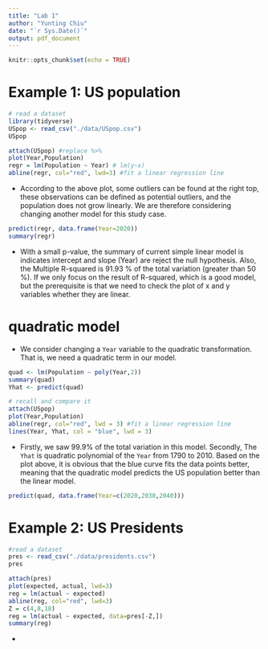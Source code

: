 ```yaml
---
title: "Lab 1"
author: "Yunting Chiu"
date: "`r Sys.Date()`"
output: pdf_document
---
```


```r
knitr::opts_chunk$set(echo = TRUE)
```
# Example 1: US population
```r
# read a dataset
library(tidyverse)
USpop <- read_csv("./data/USpop.csv")
USpop
```
```r
attach(USpop) #replace %>% 
plot(Year,Population)
regr = lm(Population ~ Year) # lm(y~x)
abline(regr, col="red", lwd=3) #fit a linear regression line

```
- According to the above plot, some outliers can be found at the right top, these observations can be defined as potential outliers, and the population does not grow linearly. We are therefore considering changing another model for this study case. 

```r
predict(regr, data.frame(Year=2020))
summary(regr)
```
- With a small p-value, the summary of current simple linear model is indicates intercept and slope (Year) are reject the null hypothesis. Also, the Multiple R-squared is 91.93 % of the total variation (greater than 50 %). If we only focus on the result of R-squared, which is a good model, but the prerequisite is that we need to check the plot of x and y variables whether they are linear.


# quadratic model
- We consider changing a `Year` variable to the quadratic transformation. That is, we need a quadratic term in our model.
```r
quad <- lm(Population ~ poly(Year,2))
summary(quad)
Yhat <- predict(quad)

# recall and compare it 
attach(USpop)
plot(Year,Population)
abline(regr, col="red", lwd = 3) #fit a linear regression line
lines(Year, Yhat, col = "blue", lwd = 3)
```
- Firstly, we saw 99.9% of the total variation in this model. Secondly, The `Yhat` is quadratic polynomial of the `Year` from 1790 to 2010. Based on the plot above, it is obvious that the blue curve fits the data points better, meaning that the quadratic model predicts the US population better than the linear model.

```r
predict(quad, data.frame(Year=c(2020,2030,2040)))
```

# Example 2: US Presidents
```r
#read a dataset
pres <- read_csv("./data/presidents.csv")
pres
```

```r
attach(pres)
plot(expected, actual, lwd=3)
reg = lm(actual ~ expected) 
abline(reg, col="red", lwd=3)
Z = c(4,8,18)
reg = lm(actual ~ expected, data=pres[-Z,])
summary(reg)
```
- 
```r

```

